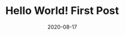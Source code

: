 ---
title: Hello World! First Post
slug: my-first-post
date: 2020-08-17
featureImage: foresttb-m.jpg
excerpt: Lorem ipsum dolor sit amet, consectetur adipiscing elit. Aliquam egestas, quam eu elementum finibus, eros justo imperdiet arcu, eu vehicula nisi purus quis ante. Fusce vestibulum ut lacus id posuere. Proin cursus nisi non ex iaculis ultricies eu nec ex. Suspendisse facilisis augue et ex fringilla, a consequat massa suscipit. Quisque laoreet nibh turpis, id volutpat massa convallis et. Curabitur dignissim congue ipsum, ac feugiat neque. Class aptent taciti sociosqu ad litora torquent per conubia nostra, per inceptos himenaeos. Aenean aliquam ipsum dolor, vitae sodales ligula cursus vitae. Proin vitae nulla placerat, consectetur enim ut, vestibulum ligula. Curabitur mollis erat est, ut luctus orci fermentum non. Aenean ligula mauris, ultrices nec sollicitudin sed, tincidunt sit amet tortor. Curabitur vulputate ullamcorper est, sit amet efficitur dolor sagittis nec. Suspendisse pulvinar metus vel tortor commodo semper. Donec sed risus libero.
---